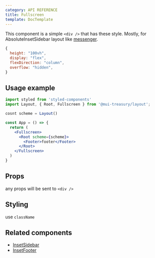 ```yaml
---
category: API REFERENCE
title: Fullscreen
template: DocTemplate
---
```


This component is a simple `<div />` that has these style. Mostly, for AbsoluteInsetSidebar layout like [messenger](https://messenger.com).

```jsx
{
  height: "100vh",
  display: "flex",
  flexDirection: "column",
  overflow: "hidden",
}
```

## Usage example

```jsx
import styled from 'styled-components'
import Layout, { Root, Fullscreen } from '@mui-treasury/layout';

cosnt scheme = Layout()

const App = () => {
  return (
    <Fullscreen>
      <Root scheme={scheme}>
        <Footer>footer</Footer>
      </Root>
    </Fullscreen>
  )
}
```

## Props

any props will be sent to `<div />`

## Styling

use `className`

## Related components

- [InsetSidebar](/layout/api-reference/inset-sidebar)
- [InsetFooter](/layout/api-reference/inset-footer)
